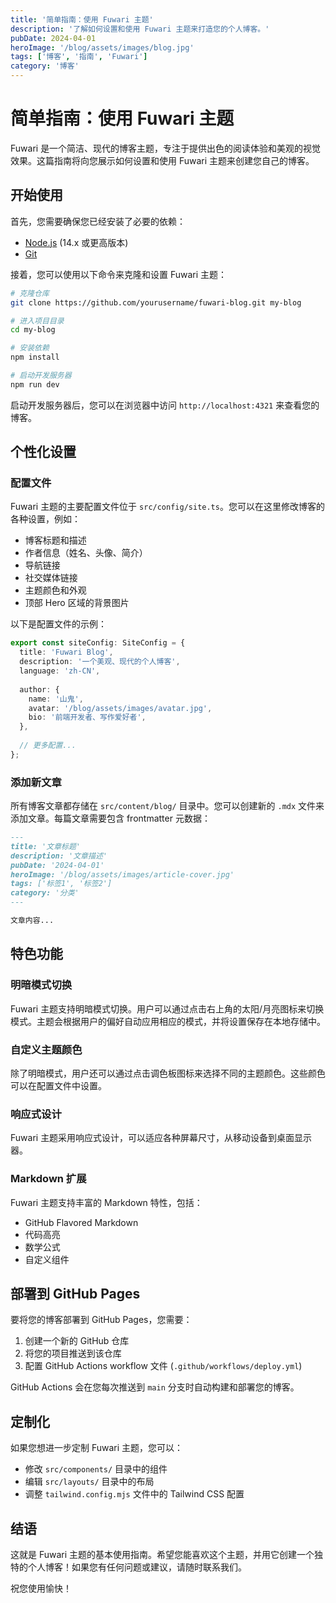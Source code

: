 ```yaml
---
title: '简单指南：使用 Fuwari 主题'
description: '了解如何设置和使用 Fuwari 主题来打造您的个人博客。'
pubDate: 2024-04-01
heroImage: '/blog/assets/images/blog.jpg'
tags: ['博客', '指南', 'Fuwari']
category: '博客'
---
```


# 简单指南：使用 Fuwari 主题

Fuwari 是一个简洁、现代的博客主题，专注于提供出色的阅读体验和美观的视觉效果。这篇指南将向您展示如何设置和使用 Fuwari 主题来创建您自己的博客。

## 开始使用

首先，您需要确保您已经安装了必要的依赖：

- [Node.js](https://nodejs.org/) (14.x 或更高版本)
- [Git](https://git-scm.com/)

接着，您可以使用以下命令来克隆和设置 Fuwari 主题：

```bash
# 克隆仓库
git clone https://github.com/yourusername/fuwari-blog.git my-blog

# 进入项目目录
cd my-blog

# 安装依赖
npm install

# 启动开发服务器
npm run dev
```

启动开发服务器后，您可以在浏览器中访问 `http://localhost:4321` 来查看您的博客。

## 个性化设置

### 配置文件

Fuwari 主题的主要配置文件位于 `src/config/site.ts`。您可以在这里修改博客的各种设置，例如：

- 博客标题和描述
- 作者信息（姓名、头像、简介）
- 导航链接
- 社交媒体链接
- 主题颜色和外观
- 顶部 Hero 区域的背景图片

以下是配置文件的示例：

```typescript
export const siteConfig: SiteConfig = {
  title: 'Fuwari Blog',
  description: '一个美观、现代的个人博客',
  language: 'zh-CN',
  
  author: {
    name: '山鬼',
    avatar: '/blog/assets/images/avatar.jpg',
    bio: '前端开发者、写作爱好者',
  },
  
  // 更多配置...
};
```

### 添加新文章

所有博客文章都存储在 `src/content/blog/` 目录中。您可以创建新的 `.mdx` 文件来添加文章。每篇文章需要包含 frontmatter 元数据：

```markdown
---
title: '文章标题'
description: '文章描述'
pubDate: '2024-04-01'
heroImage: '/blog/assets/images/article-cover.jpg'
tags: ['标签1', '标签2']
category: '分类'
---

文章内容...
```

## 特色功能

### 明暗模式切换

Fuwari 主题支持明暗模式切换。用户可以通过点击右上角的太阳/月亮图标来切换模式。主题会根据用户的偏好自动应用相应的模式，并将设置保存在本地存储中。

### 自定义主题颜色

除了明暗模式，用户还可以通过点击调色板图标来选择不同的主题颜色。这些颜色可以在配置文件中设置。

### 响应式设计

Fuwari 主题采用响应式设计，可以适应各种屏幕尺寸，从移动设备到桌面显示器。

### Markdown 扩展

Fuwari 主题支持丰富的 Markdown 特性，包括：

- GitHub Flavored Markdown
- 代码高亮
- 数学公式
- 自定义组件

## 部署到 GitHub Pages

要将您的博客部署到 GitHub Pages，您需要：

1. 创建一个新的 GitHub 仓库
2. 将您的项目推送到该仓库
3. 配置 GitHub Actions workflow 文件 (`.github/workflows/deploy.yml`)

GitHub Actions 会在您每次推送到 `main` 分支时自动构建和部署您的博客。

## 定制化

如果您想进一步定制 Fuwari 主题，您可以：

- 修改 `src/components/` 目录中的组件
- 编辑 `src/layouts/` 目录中的布局
- 调整 `tailwind.config.mjs` 文件中的 Tailwind CSS 配置

## 结语

这就是 Fuwari 主题的基本使用指南。希望您能喜欢这个主题，并用它创建一个独特的个人博客！如果您有任何问题或建议，请随时联系我们。

祝您使用愉快！ 